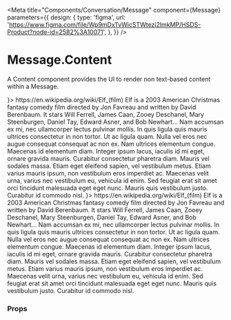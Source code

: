 
<Meta
  title="Components/Conversation/Message"
  component={Message}
  parameters={{
    design: {
      type: 'figma',
      url:
        'https://www.figma.com/file/Wp9mDxTvWicSTWtezj2ImkMP/HSDS-Product?node-id=2582%3A10071',
    },
  }}
/>

# Message.Content

A Content component provides the UI to render non text-based content within a Message.

<Preview>
  <Story name="Message.Content">
    <ScopeProvider scope="#Messages">
      <div id="Messages">
        <Message to avatar={<Avatar name="Buddy" />}>
          <Message.Chat read timestamp="9:41am">
            <Link href="https://en.wikipedia.org/wiki/Elf_(film)">
              https://en.wikipedia.org/wiki/Elf_(film)
            </Link>
          </Message.Chat>
          <Message.Content>
            <PreviewCard
              href="https://en.wikipedia.org/wiki/Elf_(film)"
              title="Wikipedia: Elf (film)"
              target="_blank"
            >
              Elf is a 2003 American Christmas fantasy comedy film directed by
              Jon Favreau and written by David Berenbaum. It stars Will Ferrell,
              James Caan, Zooey Deschanel, Mary Steenburgen, Daniel Tay, Edward
              Asner, and Bob Newhart...
            </PreviewCard>
          </Message.Content>
          <Message.Chat read timestamp="9:42.am">
            Nam accumsan ex mi, nec ullamcorper lectus pulvinar mollis. In quis
            ligula quis mauris ultrices consectetur in non tortor. Ut ac ligula
            quam. Nulla vel eros nec augue consequat consequat ac non ex. Nam
            ultrices elementum congue. Maecenas id elementum diam. Integer ipsum
            lacus, iaculis id mi eget, ornare gravida mauris. Curabitur
            consectetur pharetra diam. Mauris vel sodales massa. Etiam eget
            eleifend sapien, vel vestibulum metus. Etiam varius mauris ipsum,
            non vestibulum eros imperdiet ac. Maecenas velit urna, varius nec
            vestibulum eu, vehicula id enim. Sed feugiat erat sit amet orci
            tincidunt malesuada eget eget nunc. Mauris quis vestibulum justo.
            Curabitur id commodo nisl.
          </Message.Chat>
        </Message>
        <Message to avatar={<Avatar name="Buddy" />}>
          <Message.Chat read timestamp="9:41am" isNote>
            <Link href="https://en.wikipedia.org/wiki/Elf_(film)">
              https://en.wikipedia.org/wiki/Elf_(film)
            </Link>
          </Message.Chat>
          <Message.Content isNote>
            <PreviewCard
              href="https://en.wikipedia.org/wiki/Elf_(film)"
              title="Wikipedia: Elf (film)"
              target="_blank"
            >
              Elf is a 2003 American Christmas fantasy comedy film directed by
              Jon Favreau and written by David Berenbaum. It stars Will Ferrell,
              James Caan, Zooey Deschanel, Mary Steenburgen, Daniel Tay, Edward
              Asner, and Bob Newhart...
            </PreviewCard>
          </Message.Content>
          <Message.Chat read timestamp="9:42.am" isNote>
            Nam accumsan ex mi, nec ullamcorper lectus pulvinar mollis. In quis
            ligula quis mauris ultrices consectetur in non tortor. Ut ac ligula
            quam. Nulla vel eros nec augue consequat consequat ac non ex. Nam
            ultrices elementum congue. Maecenas id elementum diam. Integer ipsum
            lacus, iaculis id mi eget, ornare gravida mauris. Curabitur
            consectetur pharetra diam. Mauris vel sodales massa. Etiam eget
            eleifend sapien, vel vestibulum metus. Etiam varius mauris ipsum,
            non vestibulum eros imperdiet ac. Maecenas velit urna, varius nec
            vestibulum eu, vehicula id enim. Sed feugiat erat sit amet orci
            tincidunt malesuada eget eget nunc. Mauris quis vestibulum justo.
            Curabitur id commodo nisl.
          </Message.Chat>
        </Message>
      </div>
    </ScopeProvider>
  </Story>
</Preview>

### Props

<Props of={Message.Content} />
